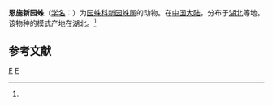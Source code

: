 {{Speciesbox
| taxon = Neoscona enshiensis
| binomial_authority = (Yin et Zhao, 1994)<ref name='id13697'>{{cite web| url =http://www.bioinfo.cn/db05/BjdwSpecies.php?action=view&id=13697| title =恩施新园蛛| work =《中国动物物种编目数据库》| publisher =中国科学院微生物研究所| author =中国科学院动物研究所| accessdate =2009-04-28| deadurl =yes| archiveurl =https://web.archive.org/web/20160305044325/http://www.bioinfo.cn/db05/BjdwSpecies.php?action=view&id=13697| archivedate =2016-03-05}}</ref>
}}

'''恩施新园蛛'''（[[学名|学名]]：{{lang|la|''Neoscona enshiensis''}}）为[[园蛛科|园蛛科]][[新园蛛属|新园蛛属]]的动物。在[[中国大陆|中国大陆]]，分布于[[湖北|湖北]]等地。该物种的模式产地在湖北。<ref name='id13697'/>

== 参考文献 ==
{{reflist}}

{{taxonbar}}
[[Category:_1994年描述的动物|E]]
[[Category:新园蛛属|E]]
